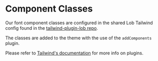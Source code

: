 
# Component Classes

Our font component classes are configured in the shared Lob Tailwind config found in the [tailwind-plugin-lob repo](https://github.com/lob/tailwind-plugin-lob).

The classes are added to the theme with the use of the `addComponents` plugin.

Please refer to [Tailwind's documentation](https://tailwindcss.com/docs/plugins) for more info on plugins.
